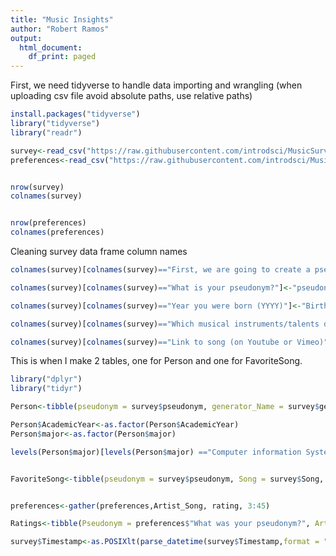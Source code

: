 ```yaml
---
title: "Music Insights"
author: "Robert Ramos"
output:
  html_document:
    df_print: paged
---
```


First, we need tidyverse to handle data importing and wrangling
(when uploading csv file avoid absolute paths, use relative paths)
```r
install.packages("tidyverse")
library("tidyverse")
library("readr")

survey<-read_csv("https://raw.githubusercontent.com/introdsci/MusicSurvey/master/music-survey.csv")
preferences<-read_csv("https://raw.githubusercontent.com/introdsci/MusicSurvey/master/preferences-survey.csv")


nrow(survey)
colnames(survey)


nrow(preferences)
colnames(preferences)
```

Cleaning survey data frame column names
```r
colnames(survey)[colnames(survey)=="First, we are going to create a pseudonym for you to keep this survey anonymous (more or less). Which pseudonym generator would you prefer?"]<-"generator_name"

colnames(survey)[colnames(survey)=="What is your pseudonym?"]<-"pseudonym"

colnames(survey)[colnames(survey)=="Year you were born (YYYY)"]<-"Birth_Year"

colnames(survey)[colnames(survey)=="Which musical instruments/talents do you play? (Select all that apply)"]<-"Musical_Talents"

colnames(survey)[colnames(survey)=="Link to song (on Youtube or Vimeo)"]<-"Link"
```

This is when I make 2 tables, one for Person and one for FavoriteSong.
```r
library("dplyr")
library("tidyr")

Person<-tibble(pseudonym = survey$pseudonym, generator_Name = survey$generator_name, Sex = survey$Sex, major = survey$Major, AcademicYear = survey$"Academic Year", Birth_Year = survey$Birth_Year)

Person$AcademicYear<-as.factor(Person$AcademicYear)
Person$major<-as.factor(Person$major)

levels(Person$major)[levels(Person$major) =="Computer information Systems"] <- "Computer Information Systems"


FavoriteSong<-tibble(pseudonym = survey$pseudonym, Song = survey$Song, Artist = survey$Artist, Link = survey$Link)


preferences<-gather(preferences,Artist_Song, rating, 3:45)

Ratings<-tibble(Pseudonym = preferences$"What was your pseudonym?", Artist_Song = preferences$Artist_Song, Ratings = preferences$rating)
```

```r
survey$Timestamp<-as.POSIXlt(parse_datetime(survey$Timestamp,format = "%m/%d/%y %H:%M"))

```